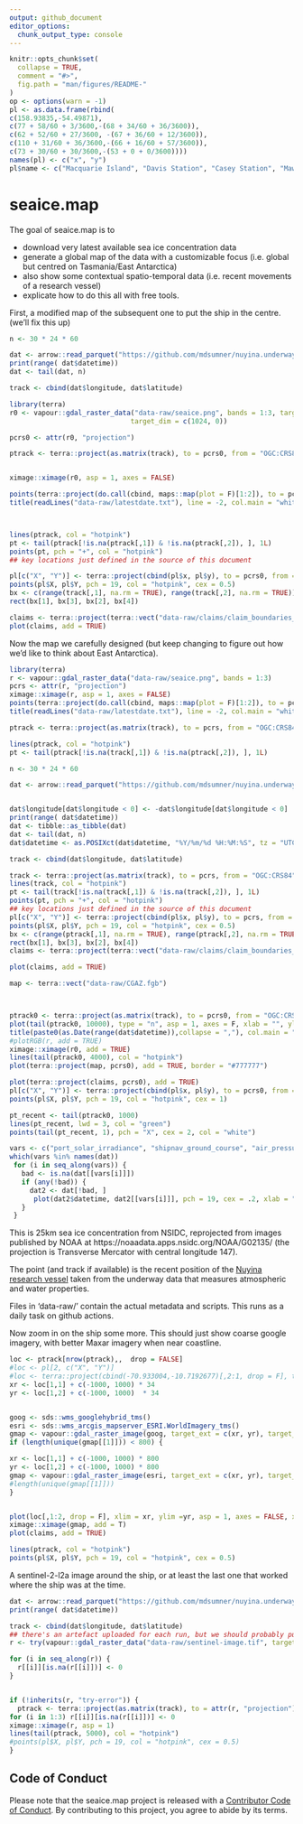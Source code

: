 ```yaml
---
output: github_document
editor_options: 
  chunk_output_type: console
---
```



<!-- README.md is generated from README.Rmd. Please edit that file -->

```r
knitr::opts_chunk$set(
  collapse = TRUE,
  comment = "#>",
  fig.path = "man/figures/README-"
)
op <- options(warn = -1)
pl <- as.data.frame(rbind(
c(158.93835,-54.49871), 
c(77 + 58/60 + 3/3600,-(68 + 34/60 + 36/3600)),
c(62 + 52/60 + 27/3600, -(67 + 36/60 + 12/3600)),
c(110 + 31/60 + 36/3600,-(66 + 16/60 + 57/3600)),
c(73 + 30/60 + 30/3600,-(53 + 0 + 0/3600))))
names(pl) <- c("x", "y")
pl$name <- c("Macquarie Island", "Davis Station", "Casey Station", "Mawson Station", "Heard Island")
```
# seaice.map

<!-- badges: start -->
<!-- [![R-CMD-check](https://github.com/mdsumner/seaice.map/actions/workflows/R-CMD-check.yaml/badge.svg)](https://github.com/mdsumner/seaice.map/actions/workflows/R-CMD-check.yaml)-->
<!-- badges: end -->

The goal of seaice.map is to 

- download very latest available sea ice concentration data
- generate a global map of the data with a customizable focus (i.e. global but centred on Tasmania/East Antarctica)
- also show some contextual spatio-temporal data (i.e. recent movements of a research vessel)
- explicate how to do this all with free tools. 

First, a modified map of the subsequent one to put the ship in the centre.  (we'll fix this up)

```r
n <- 30 * 24 * 60

dat <- arrow::read_parquet("https://github.com/mdsumner/nuyina.underway/raw/main/data-raw/nuyina_underway.parquet")
print(range( dat$datetime))
dat <- tail(dat, n)

track <- cbind(dat$longitude, dat$latitude)

library(terra)
r0 <- vapour::gdal_raster_data("data-raw/seaice.png", bands = 1:3, target_crs = sprintf("+proj=tmerc +lon_0=%f", track[nrow(track), 1]), 
                              target_dim = c(1024, 0))

pcrs0 <- attr(r0, "projection")

ptrack <- terra::project(as.matrix(track), to = pcrs0, from = "OGC:CRS84")


ximage::ximage(r0, asp = 1, axes = FALSE)

points(terra::project(do.call(cbind, maps::map(plot = F)[1:2]), to = pcrs0, from = "OGC:CRS84"), pch = ".", col = "#777777")
title(readLines("data-raw/latestdate.txt"), line = -2, col.main = "white")



lines(ptrack, col = "hotpink")
pt <- tail(ptrack[!is.na(ptrack[,1]) & !is.na(ptrack[,2]), ], 1L)
points(pt, pch = "+", col = "hotpink")
## key locations just defined in the source of this document

pl[c("X", "Y")] <- terra::project(cbind(pl$x, pl$y), to = pcrs0, from = "OGC:CRS84")
points(pl$X, pl$Y, pch = 19, col = "hotpink", cex = 0.5)
bx <- c(range(track[,1], na.rm = TRUE), range(track[,2], na.rm = TRUE))
rect(bx[1], bx[3], bx[2], bx[4])

claims <- terra::project(terra::vect("data-raw/claims/claim_boundaries_ps.shp"), pcrs0)
plot(claims, add = TRUE)

```


Now the map we carefully designed (but keep changing to figure out how we'd like to think about East Antarctica). 

```r
library(terra)
r <- vapour::gdal_raster_data("data-raw/seaice.png", bands = 1:3)
pcrs <- attr(r, "projection")
ximage::ximage(r, asp = 1, axes = FALSE)
points(terra::project(do.call(cbind, maps::map(plot = F)[1:2]), to = pcrs, from = "OGC:CRS84"), pch = ".", col = "#777777")
title(readLines("data-raw/latestdate.txt"), line = -2, col.main = "white")

ptrack <- terra::project(as.matrix(track), to = pcrs, from = "OGC:CRS84")

lines(ptrack, col = "hotpink")
pt <- tail(ptrack[!is.na(track[,1]) & !is.na(ptrack[,2]), ], 1L)

n <- 30 * 24 * 60

dat <- arrow::read_parquet("https://github.com/mdsumner/nuyina.underway/raw/main/data-raw/nuyina_underway.parquet")


dat$longitude[dat$longitude < 0] <- -dat$longitude[dat$longitude < 0] 
print(range( dat$datetime))
dat <- tibble::as_tibble(dat)
dat <- tail(dat, n)
dat$datetime <- as.POSIXct(dat$datetime, "%Y/%m/%d %H:%M:%S", tz = "UTC")

track <- cbind(dat$longitude, dat$latitude)

track <- terra::project(as.matrix(track), to = pcrs, from = "OGC:CRS84")
lines(track, col = "hotpink")
pt <- tail(track[!is.na(track[,1]) & !is.na(track[,2]), ], 1L)
points(pt, pch = "+", col = "hotpink")
## key locations just defined in the source of this document
pl[c("X", "Y")] <- terra::project(cbind(pl$x, pl$y), to = pcrs, from = "OGC:CRS84")
points(pl$X, pl$Y, pch = 19, col = "hotpink", cex = 0.5)
bx <- c(range(ptrack[,1], na.rm = TRUE), range(ptrack[,2], na.rm = TRUE))
rect(bx[1], bx[3], bx[2], bx[4])
claims <- terra::project(terra::vect("data-raw/claims/claim_boundaries_ps.shp"), pcrs)

plot(claims, add = TRUE)

map <- terra::vect("data-raw/CGAZ.fgb")



ptrack0 <- terra::project(as.matrix(track), to = pcrs0, from = "OGC:CRS84")
plot(tail(ptrack0, 10000), type = "n", asp = 1, axes = F, xlab = "", ylab = "")
title(paste0(as.Date(range(dat$datetime)),collapse = ","), col.main = "white")
#plotRGB(r, add = TRUE)
ximage::ximage(r0, add = TRUE)
lines(tail(ptrack0, 4000), col = "hotpink")
plot(terra::project(map, pcrs0), add = TRUE, border = "#777777")

plot(terra::project(claims, pcrs0), add = TRUE)
pl[c("X", "Y")] <- terra::project(cbind(pl$x, pl$y), to = pcrs0, from = "OGC:CRS84")
points(pl$X, pl$Y, pch = 19, col = "hotpink", cex = 1)

pt_recent <- tail(ptrack0, 1000)
lines(pt_recent, lwd = 3, col = "green")
points(tail(pt_recent, 1), pch = "X", cex = 2, col = "white")

```


```r

vars <- c("port_solar_irradiance", "shipnav_ground_course", "air_pressure_trend3h", "fore_2_wind_from_direction_true", "port_air_temperature", "longitude", "latitude")
which(vars %in% names(dat))
 for (i in seq_along(vars)) {
   bad <- is.na(dat[[vars[i]]])
   if (any(!bad)) {
     dat2 <- dat[!bad, ]
      plot(dat2$datetime, dat2[[vars[i]]], pch = 19, cex = .2, xlab = "", main = vars[i])
   }
 }

```


This is 25km sea ice concentration from NSIDC, reprojected from images published by NOAA at https://noaadata.apps.nsidc.org/NOAA/G02135/ (the projection is Transverse Mercator with central longitude 147). 

The point (and track if available) is the recent position of the [Nuyina research vessel](https://www.antarctica.gov.au/nuyina/) taken from the underway data that measures atmospheric and water properties. 

Files in 'data-raw/' contain the actual metadata and scripts. This runs as a daily task on github actions. 


Now zoom in on the ship some more.  This should just show coarse google imagery, with better Maxar imagery when near coastline.  

```r
loc <- ptrack[nrow(ptrack),,  drop = FALSE]
#loc <- pl[2, c("X", "Y")]
#loc <- terra::project(cbind(-70.933004,-10.7192677)[,2:1, drop = F], to = pcrs, from = "OGC:CRS84")
xr <- loc[1,1] + c(-1000, 1000) * 34
yr <- loc[1,2] + c(-1000, 1000)  * 34


goog <- sds::wms_googlehybrid_tms()
esri <- sds::wms_arcgis_mapserver_ESRI.WorldImagery_tms()
gmap <- vapour::gdal_raster_image(goog, target_ext = c(xr, yr), target_crs = pcrs, target_dim = c(1024, 0))
if (length(unique(gmap[[1]])) < 800) {

xr <- loc[1,1] + c(-1000, 1000) * 800
yr <- loc[1,2] + c(-1000, 1000) * 800
gmap <- vapour::gdal_raster_image(esri, target_ext = c(xr, yr), target_crs = pcrs, target_dim = c(1024, 0))
#length(unique(gmap[[1]]))
}


plot(loc[,1:2, drop = F], xlim = xr, ylim =yr, asp = 1, axes = FALSE, xlab = "", ylab = "")
ximage::ximage(gmap, add = T)
plot(claims, add = TRUE)

lines(ptrack, col = "hotpink")
points(pl$X, pl$Y, pch = 19, col = "hotpink", cex = 0.5)


```


A sentinel-2-l2a image around the ship, or at least the last one that worked where the ship was at the time. 

```r
dat <- arrow::read_parquet("https://github.com/mdsumner/nuyina.underway/raw/main/data-raw/nuyina_underway.parquet")
print(range( dat$datetime))

track <- cbind(dat$longitude, dat$latitude)
## there's an artefact uploaded for each run, but we should probably put these elswhere ...WIP
r <- try(vapour::gdal_raster_data("data-raw/sentinel-image.tif", target_dim = c(1024, 0), bands = 1:3))

for (i in seq_along(r)) {
  r[[i]][is.na(r[[i]])] <- 0
}


if (!inherits(r, "try-error")) {
  ptrack <- terra::project(as.matrix(track), to = attr(r, "projection"), from = "OGC:CRS84")
for (i in 1:3) r[[i]][is.na(r[[i]])] <- 0
ximage::ximage(r, asp = 1)
lines(tail(ptrack, 5000), col = "hotpink")
#points(pl$X, pl$Y, pch = 19, col = "hotpink", cex = 0.5)
}
```



## Code of Conduct
  
Please note that the seaice.map project is released with a [Contributor Code of Conduct](https://contributor-covenant.org/version/2/1/CODE_OF_CONDUCT.html). By contributing to this project, you agree to abide by its terms.
